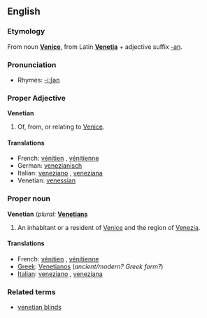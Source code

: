 ==English==

===Etymology===
From noun '''[[Venice]]''', from Latin '''[[Venetia]]''' + adjective suffix [[-an]].

===Pronunciation===
*Rhymes: [[Rhymes:English:-iːʃən|-iːʃən]]

===Proper Adjective===
'''Venetian'''

# Of, from, or relating to [[Venice]].

====Translations====

*French: [[vénitien]] {{m}}, [[vénitienne]] {{f}}
*German: [[venezianisch]]
*Italian: [[veneziano]] {{m}}, [[veneziana]] {{f}}
*Venetian: [[venessian]] {{m}}

===Proper noun===
'''Venetian'''  (''plural:'' '''[[Venetians]]'''

# An inhabitant or a resident of [[Venice]] and the region of [[Venezia]].

====Translations====

*French: [[vénitien]] {{m}}, [[vénitienne]] {{f}}
*[[Greek]]: [[Venetianos]] (''ancient/modern?  Greek form?'')
*[[Italian]]: [[veneziano]] {{m}}, [[veneziana]] {{f}}

===Related terms===
*[[venetian blinds]]